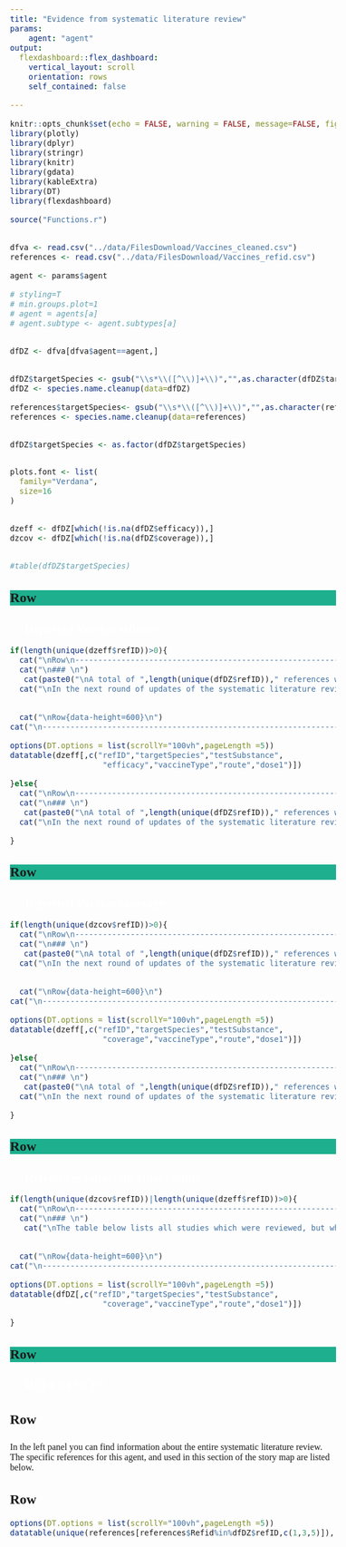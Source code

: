 ```yaml
---
title: "Evidence from systematic literature review"
params:
    agent: "agent"
output:
  flexdashboard::flex_dashboard:
    vertical_layout: scroll
    orientation: rows
    self_contained: false

---
```

<style type="text/css">

body{
  font-family: Verdana;
  font-size: 12pt;
}

.navbar {
  background-color:#1DAF8E;
}

.bggreen {
  background-color: #1DAF8E;
}

/* Headers */
h1{
  font-family: Verdana;
  font-size: 16pt;
  font-weight: bold; 
  color: white;
}

.chart-title {
    font-size: 16pt;
}

.nav-tabs-custom .nav-tabs li.active a {
    font-size: 16pt;
}

.nav-tabs-custom .nav-tabs li:not(.active) a {
    font-size: 16pt;
}


</style>


```r
knitr::opts_chunk$set(echo = FALSE, warning = FALSE, message=FALSE, fig.width=10,fig.height=6)
library(plotly)
library(dplyr)
library(stringr)
library(knitr)
library(gdata)
library(kableExtra)
library(DT)
library(flexdashboard)

source("Functions.r")


dfva <- read.csv("../data/FilesDownload/Vaccines_cleaned.csv")
references <- read.csv("../data/FilesDownload/Vaccines_refid.csv")

agent <- params$agent 

# styling=T
# min.groups.plot=1
# agent = agents[a]
# agent.subtype <- agent.subtypes[a]


dfDZ <- dfva[dfva$agent==agent,]


dfDZ$targetSpecies <- gsub("\\s*\\([^\\)]+\\)","",as.character(dfDZ$targetSpecies))
dfDZ <- species.name.cleanup(data=dfDZ)

references$targetSpecies<- gsub("\\s*\\([^\\)]+\\)","",as.character(references$targetSpecies))
references <- species.name.cleanup(data=references)


dfDZ$targetSpecies <- as.factor(dfDZ$targetSpecies)


plots.font <- list(
  family="Verdana",
  size=16
)


dzeff <- dfDZ[which(!is.na(dfDZ$efficacy)),]
dzcov <- dfDZ[which(!is.na(dfDZ$coverage)),]


#table(dfDZ$targetSpecies)
```




Row{data-height=60 .bggreen}
-----------------------------------------------------------------------


<h1> &nbsp;&nbsp;&nbsp;&nbsp;&nbsp;Reported Vaccine efficacy </h1>



```r
if(length(unique(dzeff$refID))>0){
  cat("\nRow\n-----------------------------------------------------------------------\n")
  cat("\n### \n")
   cat(paste0("\nA total of ",length(unique(dfDZ$refID))," references were reviewed, of which ",length(unique(dzeff$refID)),"  reported vaccine efficacy. The results are presented in the table below.\n"))
  cat("\nIn the next round of updates of the systematic literature reviews for vaccines (planned for 2023), outcomes other than efficacy and coverage will be summarized and displayed in this story map.\n")

  
  cat("\nRow{data-height=600}\n")
cat("\n-----------------------------------------------------------------------\n")

options(DT.options = list(scrollY="100vh",pageLength =5))
datatable(dzeff[,c("refID","targetSpecies","testSubstance",
                    "efficacy","vaccineType","route","dose1")])

}else{
  cat("\nRow\n-----------------------------------------------------------------------\n")
  cat("\n### \n")
   cat(paste0("\nA total of ",length(unique(dfDZ$refID))," references were reviewed, but NONE reported  vaccine efficacy explicitly.\n"))
  cat("\nIn the next round of updates of the systematic literature reviews for vaccines (planned for 2023), outcomes other than efficacy and coverage will be summarized and displayed in this story map.\n")

}

```






Row{data-height=60 .bggreen}
-----------------------------------------------------------------------

<h1> &nbsp;&nbsp;&nbsp;&nbsp;&nbsp;Reported Vaccine coverage </h1>


```r
if(length(unique(dzcov$refID))>0){
  cat("\nRow\n-----------------------------------------------------------------------\n")
  cat("\n### \n")
   cat(paste0("\nA total of ",length(unique(dfDZ$refID))," references were reviewed, of which ",length(unique(dzcov$refID)),"  reported vaccine coverage The results are presented in the table below.\n"))
  cat("\nIn the next round of updates of the systematic literature reviews for vaccines (planned for 2023), outcomes other than efficacy ad coverage will be summarized and displayed in this story map.\n")

  
  cat("\nRow{data-height=600}\n")
cat("\n-----------------------------------------------------------------------\n")

options(DT.options = list(scrollY="100vh",pageLength =5))
datatable(dzeff[,c("refID","targetSpecies","testSubstance",
                    "coverage","vaccineType","route","dose1")])

}else{
  cat("\nRow\n-----------------------------------------------------------------------\n")
  cat("\n### \n")
   cat(paste0("\nA total of ",length(unique(dfDZ$refID))," references were reviewed, but NONE reported  vaccine coverage explicitly.\n"))
  cat("\nIn the next round of updates of the systematic literature reviews for vaccines (planned for 2023), outcomes other than efficacy and coverage will be summarized and displayed in this story map.\n")

}

```







Row{data-height=60 .bggreen}
-----------------------------------------------------------------------

<h1> &nbsp;&nbsp;&nbsp;&nbsp;&nbsp;References reporting other results </h1>


```r
if(length(unique(dzcov$refID))|length(unique(dzeff$refID))>0){
  cat("\nRow\n-----------------------------------------------------------------------\n")
  cat("\n### \n")
   cat("\nThe table below lists all studies which were reviewed, but which did not report vaccine efficacy or coverage explicitly.\n")

  
  cat("\nRow{data-height=600}\n")
cat("\n-----------------------------------------------------------------------\n")

options(DT.options = list(scrollY="100vh",pageLength =5))
datatable(dfDZ[,c("refID","targetSpecies","testSubstance",
                    "coverage","vaccineType","route","dose1")])

}

```









Row{data-height=60 .bggreen}
-----------------------------------------------------------------------


<h1> &nbsp;&nbsp;&nbsp;&nbsp;&nbsp;REFERENCES </h1>


Row
-----------------------------------------------------------------------
###
In the left panel you can find information about the entire systematic literature review. The specific references for this agent, and used in this section of the story map are listed below.

Row{data-height=600}
-----------------------------------------------------------------------

```r
options(DT.options = list(scrollY="100vh",pageLength =5))
datatable(unique(references[references$Refid%in%dfDZ$refID,c(1,3,5)]), filter = 'top', rownames=FALSE)

```
 
 
